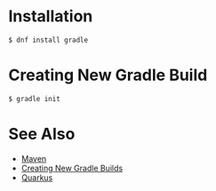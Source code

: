 = Installation =

<pre>
$ dnf install gradle
</pre>

= Creating New Gradle Build =

<pre>
$ gradle init
</pre>

= See Also =

* [[Maven]]
* [https://guides.gradle.org/creating-new-gradle-builds/ Creating New Gradle Builds]
* [[Quarkus]]